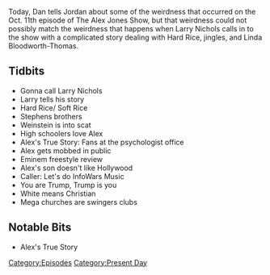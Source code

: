 {{DEFAULTSORT:
    #_EPISODE_0091:October 11, 2017
}}{{Episode
    | title           = October 11, 2017
    | caption         = [https://knowledgefight.libsyn.com/knowledge-fight-october-11-2017 Listen to this episode on Libsyn]
    | episodeNumber   = 91
    | length          = 01:21:00
    | airDate         = October 16, 2017
    | coverageDate    = October 11, 2017
    | episodeType     = [[:Category:Present Day|Present Day]]
    | appearance      = [[Larry Nichols]]
    | beverage        = Arizona Prescription Energy
    | previousEpisode = [[90: October 10, 2017]]
    | nextEpisode     = [[92: October 13 & 16, 2017]]
}}

{{Stub}}

Today, Dan tells Jordan about some of the weirdness that occurred on the Oct. 11th episode of The Alex Jones Show, but that weirdness could not possibly match the weirdness that happens when Larry Nichols calls in to the show with a complicated story dealing with Hard Rice, jingles, and Linda Bloodworth-Thomas.

==Tidbits==

*Gonna call Larry Nichols
*Larry tells his story
*Hard Rice/ Soft Rice
*Stephens brothers
*Weinstein is into scat
*High schoolers love Alex
*Alex's True Story: Fans at the psychologist office
*Alex gets mobbed in public
*Eminem freestyle review
*Alex's son doesn't like Hollywood
*Caller: Let's do InfoWars Music
*You are Trump, Trump is you
*White means Christian
*Mega churches are swingers clubs

==Notable Bits==

*Alex's True Story

[[Category:Episodes]]
[[Category:Present Day]]

